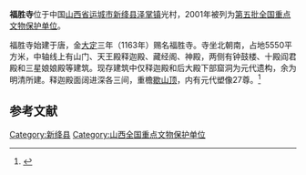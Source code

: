 {{for|其它地方的福胜寺|福胜寺}}
{{coord|35|45|09|N|111|10|04|E|display=title|scale:10000}}
{{全国重点文物保护单位
|名称 = 福胜寺
|图片 =
|所在 = [[山西省|山西省]][[新绛县|新绛县]]
|分类 = 古建筑
|时代 = 元、明
|编号 = [[第五批全国重点文物保护单位|第五批]]第272项
|登录 = 2001年6月25日
}}
'''福胜寺'''位于中国[[山西省|山西省]][[运城市|运城市]][[新绛县|新绛县]][[泽掌镇|泽掌镇]]光村，2001年被列为[[第五批全国重点文物保护单位|第五批全国重点文物保护单位]]。

福胜寺始建于唐，金[[大定_(金朝)|大定]]三年（1163年）赐名福胜寺。寺坐北朝南，占地5550平方米，中轴线上有山门、天王殿释迦殿、藏经阁、神殿，两侧有钟鼓楼、十殿阎君殿和三星娘娘殿等建筑。现存建筑中仅释迦殿和后大殿下部窟洞为元代遗构，余为明清所建。释迦殿面阔进深各三间，重檐[[歇山顶|歇山顶]]，内有元代塑像27尊。<ref>{{Cite book |title=全国重点文物保护单位·第一至第五批·第Ⅰ卷 |publisher=文物出版社 |year=2004 |isbn=7-5010-1525-2 |pages=415 }}</ref>

==参考文献==
{{reflist}}

{{山西全国重点文物保护单位}}
{{全国重点文物保护单位小作品}}
{{DEFAULTSORT:Fu}}
[[Category:新绛县|Category:新绛县]]
[[Category:山西全国重点文物保护单位|Category:山西全国重点文物保护单位]]